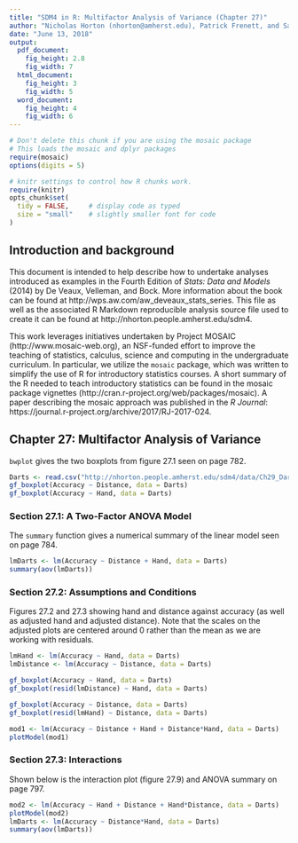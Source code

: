 ```yaml
---
title: "SDM4 in R: Multifactor Analysis of Variance (Chapter 27)"
author: "Nicholas Horton (nhorton@amherst.edu), Patrick Frenett, and Sarah McDonald"
date: "June 13, 2018"
output: 
  pdf_document:
    fig_height: 2.8
    fig_width: 7
  html_document:
    fig_height: 3
    fig_width: 5
  word_document:
    fig_height: 4
    fig_width: 6
---
```



```r
# Don't delete this chunk if you are using the mosaic package
# This loads the mosaic and dplyr packages
require(mosaic)
options(digits = 5)
```

```r
# knitr settings to control how R chunks work.
require(knitr)
opts_chunk$set(
  tidy = FALSE,     # display code as typed
  size = "small"    # slightly smaller font for code
)
```

## Introduction and background 

This document is intended to help describe how to undertake analyses introduced 
as examples in the Fourth Edition of *Stats: Data and Models* (2014) by De Veaux, Velleman, and Bock.
More information about the book can be found at http://wps.aw.com/aw_deveaux_stats_series.  This
file as well as the associated R Markdown reproducible analysis source file used to create it can be found at http://nhorton.people.amherst.edu/sdm4.

This work leverages initiatives undertaken by Project MOSAIC (http://www.mosaic-web.org), an NSF-funded effort to improve the teaching of statistics, calculus, science and computing in the undergraduate curriculum. In particular, we utilize the `mosaic` package, which was written to simplify the use of R for introductory statistics courses. A short summary of the R needed to teach introductory statistics can be found in the mosaic package vignettes (http://cran.r-project.org/web/packages/mosaic).
A paper describing the mosaic approach was published in the *R Journal*: https://journal.r-project.org/archive/2017/RJ-2017-024.

## Chapter 27: Multifactor Analysis of Variance

`bwplot` gives the two boxplots from figure 27.1 seen on page 782.

```r
Darts <- read.csv("http://nhorton.people.amherst.edu/sdm4/data/Ch29_Darts.csv")
gf_boxplot(Accuracy ~ Distance, data = Darts)
gf_boxplot(Accuracy ~ Hand, data = Darts)
```

### Section 27.1: A Two-Factor ANOVA Model

The `summary` function gives a numerical summary of the linear model seen on page 784.

```r
lmDarts <- lm(Accuracy ~ Distance + Hand, data = Darts)
summary(aov(lmDarts))
```

### Section 27.2: Assumptions and Conditions

Figures 27.2 and 27.3 showing hand and distance against accuracy (as well as adjusted hand and adjusted distance). Note that the scales on the adjusted plots are centered around 0 rather than the mean as we are working with residuals.

```r
lmHand <- lm(Accuracy ~ Hand, data = Darts)
lmDistance <- lm(Accuracy ~ Distance, data = Darts)

gf_boxplot(Accuracy ~ Hand, data = Darts)
gf_boxplot(resid(lmDistance) ~ Hand, data = Darts)

gf_boxplot(Accuracy ~ Distance, data = Darts)
gf_boxplot(resid(lmHand) ~ Distance, data = Darts)

mod1 <- lm(Accuracy ~ Distance + Hand + Distance*Hand, data = Darts)
plotModel(mod1)
```

### Section 27.3: Interactions

Shown below is the interaction plot (figure 27.9) and ANOVA summary on page 797.

```r
mod2 <- lm(Accuracy ~ Hand + Distance + Hand*Distance, data = Darts)
plotModel(mod2)
lmDarts <- lm(Accuracy ~ Distance*Hand, data = Darts)
summary(aov(lmDarts))
```
